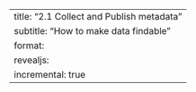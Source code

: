 ---
title: "2.1 Collect and Publish metadata"
subtitle: "How to make data findable"
format:
  revealjs:
    incremental: true
---